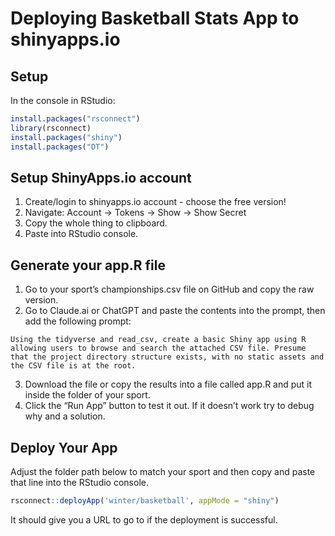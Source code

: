 # Deploying Basketball Stats App to shinyapps.io

## Setup

In the console in RStudio:

``` r
install.packages("rsconnect")
library(rsconnect)
install.packages("shiny")
install.packages("DT")
```

## Setup ShinyApps.io account

1.  Create/login to shinyapps.io account - choose the free version!
2.  Navigate: Account → Tokens → Show → Show Secret
3.  Copy the whole thing to clipboard.
4.  Paste into RStudio console.

## Generate your app.R file

1.  Go to your sport's championships.csv file on GitHub and copy the raw version.
2.  Go to Claude.ai or ChatGPT and paste the contents into the prompt, then add the following prompt:

```         
Using the tidyverse and read_csv, create a basic Shiny app using R allowing users to browse and search the attached CSV file. Presume that the project directory structure exists, with no static assets and the CSV file is at the root.
```


3.  Download the file or copy the results into a file called app.R and put it inside the folder of your sport.
4.  Click the "Run App" button to test it out. If it doesn't work try to debug why and a solution.

## Deploy Your App

Adjust the folder path below to match your sport and then copy and paste that line into the RStudio console.

``` r
rsconnect::deployApp('winter/basketball', appMode = "shiny")
```

It should give you a URL to go to if the deployment is successful.
